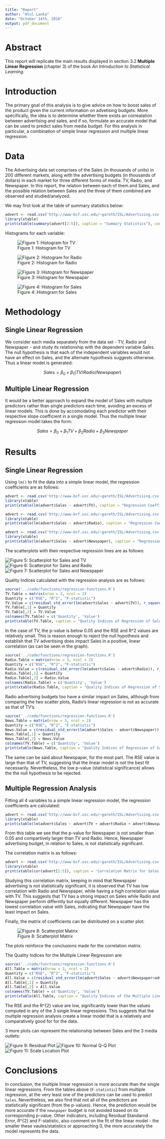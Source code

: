 ```yaml
---
title: "Report"
author: "Atul Lanka"
date: "October 14th, 2016"
output: pdf_document
---
```


# Abstract

This report will replicate the main results displayed in section 3.2 **Multiple Linear Regression** (chapter 3) of the book *An Introduction to Statistical Learning*.

# Introduction

The primary goal of this analysis is to give advice on how to boost sales of the  product given the current information on advetising budgets. More specifically, the idea is to determine whether there exists an correalation between advertising and sales, and if so, formulate an accurate model that can be used to predict sales from media budget. For this analysis in particular, a combination of simple linear regression and multiple linear regression.

# Data

The Advertising data set comprises of the Sales (in thousands of units) in 200 different markets, along with the advertising budgets (in thousands of dollars)  in each market for three different forms of media: TV, Radio, and Newspaper. In this report, the relation between each of them and Sales, and the possible relation between Sales and the three of them combined are observed and studied/analyzed.

We may first look at the table of summary statistics below:

```r
advert <- read.csv('http://www-bcf.usc.edu/~gareth/ISL/Advertising.csv')
library(xtable)
print(xtable(summary(advert[2:5]), caption = "Summary Statistics"), comment = FALSE)
```

Histograms for each variable: 

![Figure 1: Histogram for TV](../images/histogram-tv.png)

![Figure 2: Histogram for Radio](../images/histogram-radio.png)

![Figure 3: Histogram for Newspaper](../images/histogram-newspaper.png)

![Figure 4: Histogram for Sales](../images/histogram-sales.png)

\newpage

# Methodology

## Single Linear Regression

We consider each media separately from the data set - TV, Radio and Newspaper - and study its relationship with the dependent variable Sales. The null hypothesis is that each of the independent variables would not have an effect on Sales, and the alternate hypothesis suggests otherwise. Thus a linear model is generated:

$$Sales = \beta_{0} + \beta_{1} (TV / Radio / Newspaper)$$

## Multiple Linear Regression

It would be a better approach to expand the model of Sales with multiple predictors rather than single predictors each time, avoiding an excess of linear models. This is done by accomodating each predictor with their respective slope coefficient in a single model. Thus the multiple linear regression model takes the form:

$$Sales = \beta_{0} + \beta_{1}TV + \beta_{2}Radio + \beta_{3}Newspaper$$

# Results 

## Single Linear Regression

Using `lm()` to fit the data into a simple linear model, the regression coefficients are as follows:

```r
advert <- read.csv('http://www-bcf.usc.edu/~gareth/ISL/Advertising.csv')
library(xtable)
print(xtable(lm(advert$Sales ~ advert$TV), caption = "Regression Coefficents for TV~Sales"), comment = FALSE)
```

```r
advert <- read.csv('http://www-bcf.usc.edu/~gareth/ISL/Advertising.csv')
library(xtable)
print(xtable(lm(advert$Sales ~ advert$Radio), caption = "Regression Coefficents for TV~Radio"), comment = FALSE)
```

```r
advert <- read.csv('http://www-bcf.usc.edu/~gareth/ISL/Advertising.csv')
library(xtable)
print(xtable(lm(advert$Sales ~ advert$Newspaper), caption = "Regression Coefficents for TV~Newspaper"), comment = FALSE)
```

The scatterplots with their respective regression lines are as follows:

![Figure 5: Scatterplot for Sales and TV](../images/scatterplot-tv-sales.png)
![Figure 6: Scatterplot for Sales and Radio](../images/scatterplot-radio-sales.png)
![Figure 7: Scatterplot for Sales and Newspaper](../images/scatterplot-newspaper-sales.png)

Quality Indices calculated with the regression analysis are as follows:

```r
source('../code/functions/regression-functions.R')
TV.Table = matrix(nrow = 3, ncol = 2)
Quantity = c("RSE", "R^2", "F-statistic")
TV.Value = c(residual_std_error(lm(advert$Sales ~ advert$TV)), r_squared(lm(advert$Sales ~ advert$TV)), f_statistic(lm(advert$Sales ~ advert$TV)))
TV.Table[,1] = Quantity
TV.Table[,2] = TV.Value
colnames(TV.Table) = c('Quantity', 'Value')
print(xtable(TV.Table, caption = "Quality Indices of Regression of Sales and TV"), comment = FALSE)
```

In the case of TV, the p-value is below 0.05 and the RSE and R^2 values are relatively small. This is reason enough to reject the null hypothesis and establish that TV advertising does impact Sales in a positive, linear correlation (as can be seen in the graph).

```r
source('../code/functions/regression-functions.R')
Radio.Table = matrix(nrow = 3, ncol = 2)
Quantity = c("RSE", "R^2", "F-statistic")
Radio.Value = c(residual_std_error(lm(advert$Sales ~ advert$Radio)), r_squared(lm(advert$Sales ~ advert$Radio)), f_statistic(lm(advert$Sales ~ advert$Radio)))
Radio.Table[,1] = Quantity
Radio.Table[,2] = Radio.Value
colnames(Radio.Table) = c('Quantity', 'Value')
print(xtable(Radio.Table, caption = "Quality Indices of Regression of Sales and Radio"), comment = FALSE)
```

Radio advertising budgets too have a similar impact on Sales, although from comparing 
the two scatter plots, Radio's linear regression is not as accurate as that of TV's.

```r
source('../code/functions/regression-functions.R')
News.Table = matrix(nrow = 3, ncol = 2)
Quantity = c("RSE", "R^2", "F-statistic")
News.Value = c(residual_std_error(lm(advert$Sales ~ advert$Newspaper)), r_squared(lm(advert$Sales ~ advert$Newspaper)), f_statistic(lm(advert$Sales ~ advert$Newspaper)))
News.Table[,1] = Quantity
News.Table[,2] = News.Value
colnames(TV.Table) = c('Quantity', 'Value')
print(xtable(News.Table, caption = "Quality Indices of Regression of Sales and Newspaper"), comment = FALSE)
```

The same can be said about Newspaper, for the most part. The RSE value is large than that of TV, suggesting that the linear model is not the best fit necessarily. Nevertheless, the low p-value (statistical significance) allows the the null hypothesis to be rejected. 

## Multiple Regression Analysis

Fitting all 4 variables to a simple linear regression model, the regression coefficients are calculated:

```r
advert <- read.csv('http://www-bcf.usc.edu/~gareth/ISL/Advertising.csv')
library(xtable)
print(xtable(lm(advert$Sales ~ advert$TV + advert$Radio + advert$Newspaper), caption = 'Simple regression of Sales on Newspaper, TV and Radio'), comment = FALSE)
```

From this table we see that the p-value for Newspaper is not smaller than 0.05 and compartively larger than TV and Radio. Hence, Newspaper advertising budget, in relation to Sales, is not statistically significant. 

The correlation matrix is as follows:

```r
advert <- read.csv('http://www-bcf.usc.edu/~gareth/ISL/Advertising.csv')
library(xtable)
print(xtable(cor(advert[2:5]), caption = 'Correlation Matrix for Sales on Newspaper, TV and Radio'), comment = FALSE)
```

Studying this correlation matrix, keeping in mind that Newspaper advertising is not statistically significant, it is observed that TV has low correlation with Radio and Newspaper, while having a high correlation value with TV. This suggests that TV has a strong impact on Sales while Radio and Newspaper perform differntly but equally different. Newspaper has the lowest correlation value with Sales, indicating that Newspaper have the least impact on Sales. 

Finally, the matrix of coefficients can be distributed on a scatter plot:

![Figure 8: Scatterplot Matrix](../images/scatterplot-matrix.png)

The plots reinforce the conclusions made for the correlation matrix. 


The Quality Indices for the Multiple Linear Regression are:

```r
source('../code/functions/regression-functions.R')
All.Table = matrix(nrow = 3, ncol = 2)
Quantity = c("RSE", "R^2", "F-statistic")
All.Value = c(residual_std_error(lm(advert$Sales ~ advert$Newspaper+advert$TV+advert$Radio)), r_squared(lm(advert$Sales ~ advert$Newspaper+advert$TV+advert$Radio)), f_statistic(lm(advert$Sales ~ advert$Newspaper+advert$TV+advert$Radio)))
All.Table[,1] = Quantity
All.Table[,2] = All.Value
colnames(TV.Table) = c('Quantity', 'Value')
print(xtable(All.Table, caption = "Quality Indices of the Multiple Linear Regression of Sales and Newspaper, TV and Radio"), comment = FALSE)
```

The RSE and the R^{2} value are low, significantly lower than the values computed in any of the 3 single linear regressions. This suggests that the multiple regression analysis create a linear model that is a relatively and comparatively good for for the data. 

\newpage

3 more plots can represent the relationship between Sales and the 3 media outlets: 

![Figure 9: Residual Plot](../images/residual-plot.png)
![Figure 10: Normal Q-Q Plot](../images/normal-qq-plot.png)
![Figure 11: Scale Location Plot](../images/scale-location-plot.png)

\newpage

# Conclusions

In conclusion, the multiple linear regression is more accurate than the single linear regressions. From the tables above (`F-statistic`) from multiple regression, at the very least one of the predictors can be used to predict `Sales`. Nevertheless, we also find that not all of the predictors are statistically significant (from the p-values). Hence, the prediction would be more accurate if the `newspaper` budget is not avoided based on its corresponding p-value. Other indicators, including Residual Standarnd Error, R^{2} and F-statistic, also comment on the fit of the linear model - the smaller these vaules/statistics or approaching 0, the more accurately the model represents the data.
 

